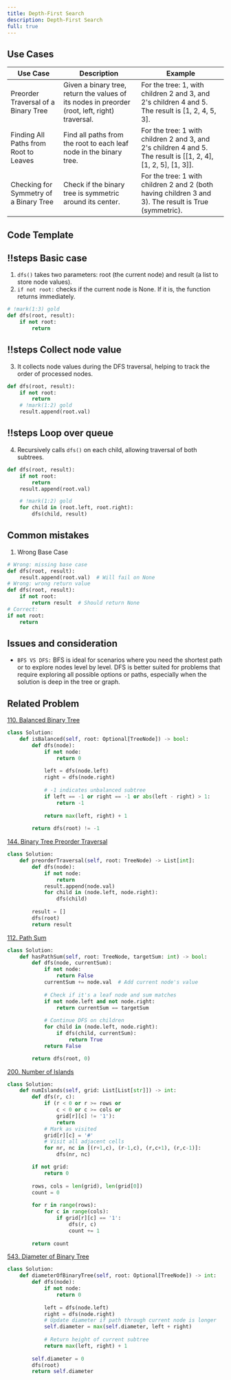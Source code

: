 ```yaml
---
title: Depth-First Search
description: Depth-First Search
full: true
---
```



## Use Cases

| Use Case     | Description    | Example     |
|-------------|--------|-------------------|
| Preorder Traversal of a Binary Tree          | Given a binary tree, return the values of its nodes in preorder (root, left, right) traversal. | For the tree: 1, with children 2 and 3, and 2's children 4 and 5. The result is [1, 2, 4, 5, 3]. |
| Finding All Paths from Root to Leaves        | Find all paths from the root to each leaf node in the binary tree.                            | For the tree: 1 with children 2 and 3, and 2's children 4 and 5. The result is [[1, 2, 4], [1, 2, 5], [1, 3]]. |
| Checking for Symmetry of a Binary Tree       | Check if the binary tree is symmetric around its center.                                       | For the tree: 1 with children 2 and 2 (both having children 3 and 3). The result is True (symmetric). |




## Code Template


<Scrollycoding>

## !!steps Basic case

1. `dfs()` takes two parameters: root (the current node) and result (a list to store node values).
2. `if not root:` checks if the current node is None. If it is, the function returns immediately.

```python !code
# !mark(1:3) gold
def dfs(root, result):
    if not root:
        return
```

## !!steps Collect node value

3. It collects node values during the DFS traversal, helping to track the order of processed nodes.

```python !code
def dfs(root, result):
    if not root:
        return
    # !mark(1:2) gold
    result.append(root.val)
```

## !!steps Loop over queue

4. Recursively calls `dfs()` on each child, allowing traversal of both subtrees.


```python !code
def dfs(root, result):
    if not root:
        return
    result.append(root.val)

    # !mark(1:2) gold
    for child in (root.left, root.right):
        dfs(child, result)
```

</Scrollycoding>

## Common mistakes

1. Wrong Base Case
```python
# Wrong: missing base case
def dfs(root, result):
    result.append(root.val)  # Will fail on None
# Wrong: wrong return value
def dfs(root, result):
    if not root:
        return result  # Should return None
# Correct:
if not root:
    return
```

## Issues and consideration
- `BFS VS DFS:` BFS is ideal for scenarios where you need the shortest path or to explore nodes level by level. DFS is better suited for problems that require exploring all possible options or paths, especially when the solution is deep in the tree or graph.

## Related Problem
[110. Balanced Binary Tree](https://leetcode.com/problems/balanced-binary-tree/description/)

```python
class Solution:
    def isBalanced(self, root: Optional[TreeNode]) -> bool:
        def dfs(node):
            if not node:
                return 0
            
            left = dfs(node.left)
            right = dfs(node.right)
            
            # -1 indicates unbalanced subtree
            if left == -1 or right == -1 or abs(left - right) > 1:
                return -1
            
            return max(left, right) + 1
            
        return dfs(root) != -1
```

[144. Binary Tree Preorder Traversal](https://leetcode.com/problems/binary-tree-preorder-traversal/description/)

```python
class Solution:
    def preorderTraversal(self, root: TreeNode) -> List[int]:
        def dfs(node):
            if not node:
                return
            result.append(node.val)
            for child in (node.left, node.right):
                dfs(child)
                
        result = []
        dfs(root)
        return result
```

[112. Path Sum](https://leetcode.com/problems/path-sum/description/)

```python
class Solution:
    def hasPathSum(self, root: TreeNode, targetSum: int) -> bool:
        def dfs(node, currentSum):
            if not node:
                return False
            currentSum += node.val  # Add current node's value
            
            # Check if it's a leaf node and sum matches
            if not node.left and not node.right:
                return currentSum == targetSum
            
            # Continue DFS on children
            for child in (node.left, node.right):
                if dfs(child, currentSum):
                    return True
            return False

        return dfs(root, 0)
```

[200. Number of Islands](https://leetcode.com/problems/number-of-islands/description/)

```python
class Solution:
    def numIslands(self, grid: List[List[str]]) -> int:
        def dfs(r, c):
            if (r < 0 or r >= rows or 
                c < 0 or c >= cols or 
                grid[r][c] != '1'):
                return
            # Mark as visited
            grid[r][c] = '#'
            # Visit all adjacent cells
            for nr, nc in [(r+1,c), (r-1,c), (r,c+1), (r,c-1)]:
                dfs(nr, nc)

        if not grid:
            return 0
            
        rows, cols = len(grid), len(grid[0])
        count = 0
        
        for r in range(rows):
            for c in range(cols):
                if grid[r][c] == '1':
                    dfs(r, c)
                    count += 1
                    
        return count
```

[543. Diameter of Binary Tree](https://leetcode.com/problems/diameter-of-binary-tree/description/)

```python
class Solution:
    def diameterOfBinaryTree(self, root: Optional[TreeNode]) -> int:
        def dfs(node):
            if not node:
                return 0
            
            left = dfs(node.left)
            right = dfs(node.right)
            # Update diameter if path through current node is longer
            self.diameter = max(self.diameter, left + right)
            
            # Return height of current subtree
            return max(left, right) + 1
            
        self.diameter = 0
        dfs(root)
        return self.diameter
```
